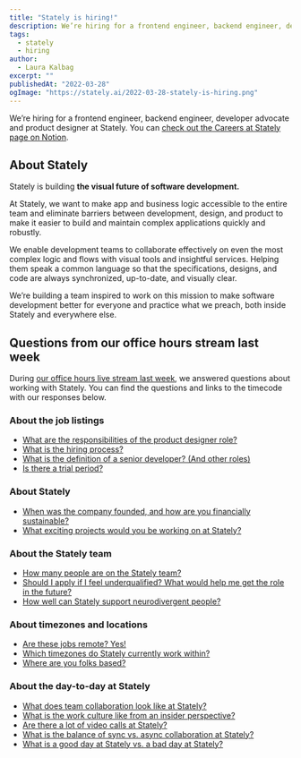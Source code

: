 ```yaml
---
title: "Stately is hiring!"
description: We’re hiring for a frontend engineer, backend engineer, developer advocate and product designer at Stately.
tags:
  - stately
  - hiring
author:
  - Laura Kalbag
excerpt: ""
publishedAt: "2022-03-28"
ogImage: "https://stately.ai/2022-03-28-stately-is-hiring.png"
---
```


We’re hiring for a frontend engineer, backend engineer, developer advocate and product designer at Stately. You can [check out the Careers at Stately page on Notion](https://statelyai.notion.site/Careers-at-Stately-db3d704abd8f41058e5361e5ab9c1098).

## About Stately

Stately is building **the visual future of software development.**

At Stately, we want to make app and business logic accessible to the entire team and eliminate barriers between development, design, and product to make it easier to build and maintain complex applications quickly and robustly.

We enable development teams to collaborate effectively on even the most complex logic and flows with visual tools and insightful services. Helping them speak a common language so that the specifications, designs, and code are always synchronized, up-to-date, and visually clear.

We’re building a team inspired to work on this mission to make software development better for everyone and practice what we preach, both inside Stately and everywhere else.

## Questions from our office hours  stream last week

During [our office hours live stream last week](https://www.youtube.com/watch?v=zYCnVkaUT3w), we answered questions about working with Stately. You can find the questions and links to the timecode with our responses below.

### About the job listings

- [What are the responsibilities of the product designer role?](https://www.youtube.com/watch?v=zYCnVkaUT3w&t=826s)
- [What is the hiring process?](https://www.youtube.com/watch?v=zYCnVkaUT3w&t=943s)
- [What is the definition of a senior developer? (And other roles)](https://www.youtube.com/watch?v=zYCnVkaUT3w&t=1627s)
- [Is there a trial period?](https://www.youtube.com/watch?v=zYCnVkaUT3w&t=1175s)

### About Stately

- [When was the company founded, and how are you financially sustainable?](https://www.youtube.com/watch?v=zYCnVkaUT3w&t=1115s)
- [What exciting projects would you be working on at Stately?](https://www.youtube.com/watch?v=zYCnVkaUT3w&t=705s)

### About the Stately team

- [How many people are on the Stately team?](https://www.youtube.com/watch?v=zYCnVkaUT3w&t=1225s)
- [Should I apply if I feel underqualified? What would help me get the role in the future?](https://www.youtube.com/watch?v=zYCnVkaUT3w&t=1313s)
- [How well can Stately support neurodivergent people?](https://www.youtube.com/watch?v=zYCnVkaUT3w&t=1969s)

### About timezones and locations

- [Are these jobs remote? Yes!](https://www.youtube.com/watch?v=zYCnVkaUT3w&t=806s)
- [Which timezones do Stately currently work within?](https://www.youtube.com/watch?v=zYCnVkaUT3w&t=1753s)
- [Where are you folks based?](https://www.youtube.com/watch?v=zYCnVkaUT3w&t=1802s)

### About the day-to-day at Stately

- [What does team collaboration look like at Stately?](https://www.youtube.com/watch?v=zYCnVkaUT3w&t=1364s)
- [What is the work culture like from an insider perspective?](https://www.youtube.com/watch?v=zYCnVkaUT3w&t=1845s)
- [Are there a lot of video calls at Stately?](https://www.youtube.com/watch?v=zYCnVkaUT3w&t=1441s)
- [What is the balance of sync vs. async collaboration at Stately?](https://www.youtube.com/watch?v=zYCnVkaUT3w&t=1508s)
- [What is a good day at Stately vs. a bad day at Stately?](https://www.youtube.com/watch?v=zYCnVkaUT3w&t=2029s)